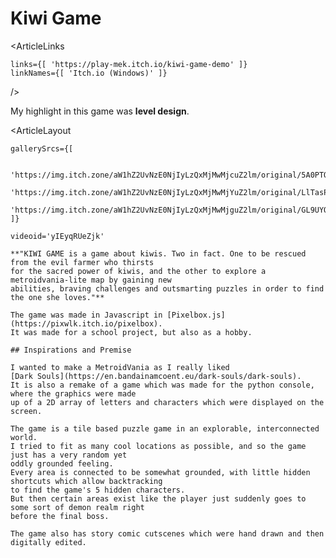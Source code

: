 


# Kiwi Game

<ArticleLinks

    links={[ 'https://play-mek.itch.io/kiwi-game-demo' ]}
    linkNames={[ 'Itch.io (Windows)' ]}
/>

My highlight in this game was **level design**.

<ArticleLayout 

    gallerySrcs={[

        'https://img.itch.zone/aW1hZ2UvNzE0NjIyLzQxMjMwMjcuZ2lm/original/5A0PTO.gif',
        'https://img.itch.zone/aW1hZ2UvNzE0NjIyLzQxMjMwMjYuZ2lm/original/LlTasP.gif',
        'https://img.itch.zone/aW1hZ2UvNzE0NjIyLzQxMjMwMjguZ2lm/original/GL9UYO.gif',
    ]}

    videoid='yIEyqRUeZjk'
>
    **"KIWI GAME is a game about kiwis. Two in fact. One to be rescued from the evil farmer who thirsts
    for the sacred power of kiwis, and the other to explore a metroidvania-lite map by gaining new
    abilities, braving challenges and outsmarting puzzles in order to find the one she loves."**

    The game was made in Javascript in [Pixelbox.js](https://pixwlk.itch.io/pixelbox).
    It was made for a school project, but also as a hobby.

    ## Inspirations and Premise 
 
    I wanted to make a MetroidVania as I really liked
    [Dark Souls](https://en.bandainamcoent.eu/dark-souls/dark-souls).
    It is also a remake of a game which was made for the python console, where the graphics were made
    up of a 2D array of letters and characters which were displayed on the screen.

    The game is a tile based puzzle game in an explorable, interconnected world.
    I tried to fit as many cool locations as possible, and so the game just has a very random yet
    oddly grounded feeling.
    Every area is connected to be somewhat grounded, with little hidden shortcuts which allow backtracking
    to find the game's 5 hidden characters.
    But then certain areas exist like the player just suddenly goes to some sort of demon realm right
    before the final boss.

    The game also has story comic cutscenes which were hand drawn and then digitally edited.

</ArticleLayout>
